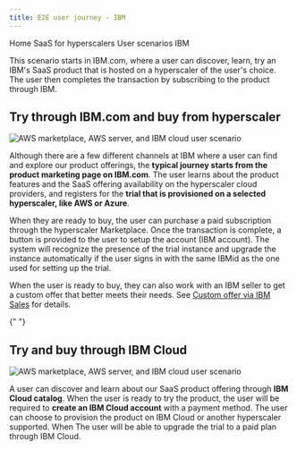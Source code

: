 ```yaml
---
title: E2E user journey - IBM
---
```



<Breadcrumb>
  <BreadcrumbItem href="https://pages.github.ibm.com/cdai-design/pal/">
    Home
  </BreadcrumbItem>
  <BreadcrumbItem href="https://pages.github.ibm.com/cdai-design/pal/saas-for-hyperscalers/overview">
    SaaS for hyperscalers
  </BreadcrumbItem>
  <BreadcrumbItem href="https://pages.github.ibm.com/cdai-design/pal/saas-for-hyperscalers/user-scenarios">
    User scenarios
  </BreadcrumbItem>
  <BreadcrumbItem
    isCurrentPage
    href="https://pages.github.ibm.com/cdai-design/pal/saas-for-hyperscalers/user-scenarios/transact-upgrade-ibm"
  >
    IBM
  </BreadcrumbItem>
</Breadcrumb>

<PageDescription>

This scenario starts in IBM.com, where a user can discover, learn, try an IBM's SaaS product that is hosted on a hyperscaler of the user's choice. The user then completes the transaction by subscribing to the product through IBM.

</PageDescription>

## Try through IBM.com and buy from hyperscaler

<Row>
  <Column colMd={8} colLg={10}>

![AWS marketplace, AWS server, and IBM cloud user scenario](images/E2EFlow-IBMAWS.png)

  </Column>
</Row>

Although there are a few different channels at IBM where a user can find and explore our product offerings, the **typical journey starts from the product marketing page on IBM.com**. The user learns about the product features and the SaaS offering availability on the hyperscaler cloud providers, and registers for the **trial that is provisioned on a selected hyperscaler, like AWS or Azure**.

When they are ready to buy, the user can purchase a paid subscription through the hyperscaler Marketplace. Once the transaction is complete, a button is provided to the user to setup the account (IBM account). The system will recognize the presence of the trial instance and upgrade the instance automatically if the user signs in with the same IBMid as the one used for setting up the trial.

When the user is ready to buy, they can also work with an IBM seller to get a custom offer that better meets their needs. See [Custom offer via IBM Sales](https://pages.github.ibm.com/cdai-design/pal/saas-for-hyperscalers/user-scenarios/private-offer) for details.

<CardGroup>
  <MiniCard
    title="Click through prototype"
    href="https://www.figma.com/proto/SlZ7TK2mTzNLIHZB2dGXRF/MCSP-Onboarding-Design-Guide?page-id=163%3A351403&node-id=2204-478778&viewport=666%2C536%2C0.5&scaling=scale-down&starting-point-node-id=2204%3A478778&show-proto-sidebar=1"
    actionIcon="launch"
  ></MiniCard>
  <MiniCard
    title="Figma design template"
    href="https://www.figma.com/file/SlZ7TK2mTzNLIHZB2dGXRF/MCSP-Onboarding-Design-Guide?node-id=2204%3A478778&t=HclJNZcaoXiK9HbK-1"
    actionIcon="launch"
  ></MiniCard>
</CardGroup>{" "}

## Try and buy through IBM Cloud

<Row>
  <Column colMd={8} colLg={10}>

![AWS marketplace, AWS server, and IBM cloud user scenario](images/E2EFlow-IBM.png)

  </Column>
</Row>

A user can discover and learn about our SaaS product offering through **IBM Cloud catalog**. When the user is ready to try the product, the user will be required to **create an IBM Cloud account** with a payment method. The user can choose to provision the product on IBM Cloud or another hyperscaler supported. When The user will be able to upgrade the trial to a paid plan through IBM Cloud.

<CardGroup>
  <MiniCard
    title="Click through prototype"
    href="https://www.figma.com/proto/SlZ7TK2mTzNLIHZB2dGXRF/MCSP-Onboarding-Design-Guide?page-id=91%3A346985&node-id=828-578536&viewport=-629%2C189%2C1&scaling=scale-down&starting-point-node-id=828%3A578536"
    actionIcon="launch"
  ></MiniCard>
  <MiniCard
    title="Figma design template"
    href="https://www.figma.com/file/SlZ7TK2mTzNLIHZB2dGXRF/MCSP-Onboarding-Design-Guide?node-id=828%3A578536&t=HclJNZcaoXiK9HbK-1"
    actionIcon="launch"
  ></MiniCard>
</CardGroup>
